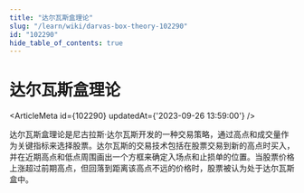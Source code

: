 ```yaml
---
title: "达尔瓦斯盒理论"
slug: "/learn/wiki/darvas-box-theory-102290"
id: "102290"
hide_table_of_contents: true
---
```



# 达尔瓦斯盒理论

<ArticleMeta id={102290} updatedAt={'2023-09-26 13:59:00'} />
<div className='border-solid border-b border-t-0 my-4 border-[var(--ifm-color-gray-300)]' />

达尔瓦斯盒理论是尼古拉斯·达尔瓦斯开发的一种交易策略，通过高点和成交量作为关键指标来选择股票。达尔瓦斯的交易技术包括在股票交易到新的高点时买入，并在近期高点和低点周围画出一个方框来确定入场点和止损单的位置。当股票价格上涨超过前期高点，但回落到距离该高点不远的价格时，股票被认为处于达尔瓦斯盒中。
